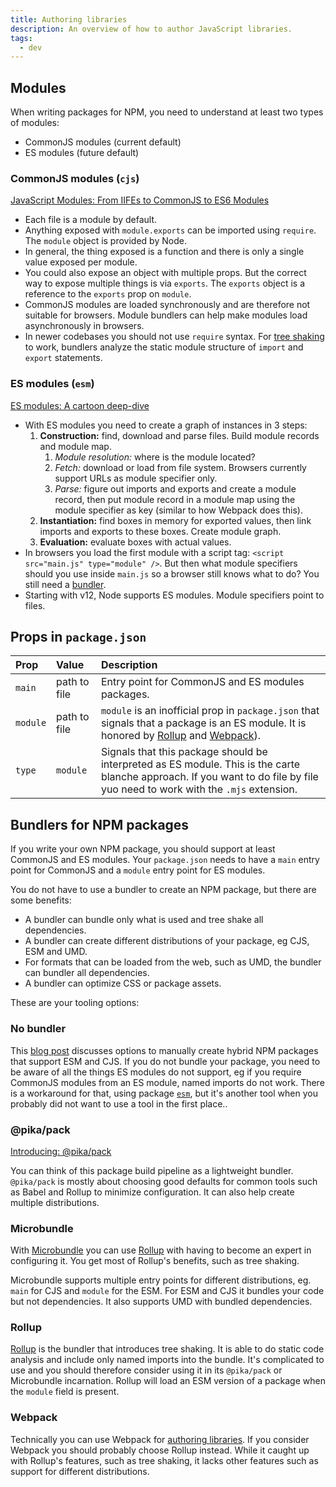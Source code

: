 ```yaml
---
title: Authoring libraries
description: An overview of how to author JavaScript libraries.
tags:
  - dev
---
```


## Modules

When writing packages for NPM, you need to understand at least two types of
modules:

- CommonJS modules (current default)
- ES modules (future default)

### CommonJS modules (`cjs`)

[JavaScript Modules: From IIFEs to CommonJS to ES6 Modules](https://www.youtube.com/watch?v=qJWALEoGge4)

- Each file is a module by default.
- Anything exposed with `module.exports` can be imported using `require`. The
  `module` object is provided by Node.
- In general, the thing exposed is a function and there is only a single value
  exposed per module.
- You could also expose an object with multiple props. But the correct way to
  expose multiple things is via `exports`. The `exports` object is a reference
  to the `exports` prop on `module`.
- CommonJS modules are loaded synchronously and are therefore not suitable for
  browsers. Module bundlers can help make modules load asynchronously in
  browsers.
- In newer codebases you should not use `require` syntax. For
  [tree shaking](https://webpack.js.org/guides/tree-shaking/) to work, bundlers
  analyze the static module structure of `import` and `export` statements.

### ES modules (`esm`)

[ES modules: A cartoon deep-dive](https://hacks.mozilla.org/2018/03/es-modules-a-cartoon-deep-dive/)

- With ES modules you need to create a graph of instances in 3 steps:
  1. **Construction:** find, download and parse files. Build module records and
     module map.
     1. _Module resolution:_ where is the module located?
     1. _Fetch:_ download or load from file system. Browsers currently support
        URLs as module specifier only.
     1. _Parse:_ figure out imports and exports and create a module record, then
        put module record in a module map using the module specifier as key
        (similar to how Webpack does this).
  1. **Instantiation:** find boxes in memory for exported values, then link
     imports and exports to these boxes. Create module graph.
  1. **Evaluation:** evaluate boxes with actual values.
- In browsers you load the first module with a script tag:
  `<script src="main.js" type="module" />`. But then what module specifiers
  should you use inside `main.js` so a browser still knows what to do? You still
  need a [bundler](/notes/dev/bundlers).
- Starting with v12, Node supports ES modules. Module specifiers point to files.

## Props in `package.json`

| Prop     | Value        | Description                                                                                                                                                                                      |
| :------- | :----------- | :----------------------------------------------------------------------------------------------------------------------------------------------------------------------------------------------- |
| `main`   | path to file | Entry point for CommonJS and ES modules packages.                                                                                                                                                |
| `module` | path to file | `module` is an inofficial prop in `package.json` that signals that a package is an ES module. It is honored by [Rollup](https://rollupjs.org/guide/en/) and [Webpack](https://webpack.js.org/)). |
| `type`   | `module`     | Signals that this package should be interpreted as ES module. This is the carte blanche approach. If you want to do file by file yuo need to work with the `.mjs` extension.                     |

## Bundlers for NPM packages

If you write your own NPM package, you should support at least CommonJS and ES
modules. Your `package.json` needs to have a `main` entry point for CommonJS and
a `module` entry point for ES modules.

You do not have to use a bundler to create an NPM package, but there are some
benefits:

- A bundler can bundle only what is used and tree shake all dependencies.
- A bundler can create different distributions of your package, eg CJS, ESM and
  UMD.
- For formats that can be loaded from the web, such as UMD, the bundler can
  bundler all dependencies.
- A bundler can optimize CSS or package assets.

These are your tooling options:

### No bundler

This [blog post](https://2ality.com/2019/10/hybrid-npm-packages.html) discusses
options to manually create hybrid NPM packages that support ESM and CJS. If you
do not bundle your package, you need to be aware of all the things ES modules do
not support, eg if you require CommonJS modules from an ES module, named imports
do not work. There is a workaround for that, using package
[`esm`](https://www.npmjs.com/package/esm), but it's another tool when you
probably did not want to use a tool in the first place..

### @pika/pack

[Introducing: @pika/pack](https://www.pika.dev/blog/introducing-pika-pack)

You can think of this package build pipeline as a lightweight bundler.
`@pika/pack` is mostly about choosing good defaults for common tools such as
Babel and Rollup to minimize configuration. It can also help create multiple
distributions.

### Microbundle

With [Microbundle](https://github.com/developit/microbundle) you can use
[Rollup](https://rollupjs.org/guide/en/) with having to become an expert in
configuring it. You get most of Rollup's benefits, such as tree shaking.

Microbundle supports multiple entry points for different distributions, eg.
`main` for CJS and `module` for the ESM. For ESM and CJS it bundles your code
but not dependencies. It also supports UMD with bundled dependencies.

### Rollup

[Rollup](https://rollupjs.org/guide/en/) is the bundler that introduces tree
shaking. It is able to do static code analysis and include only named imports
into the bundle. It's complicated to use and you should therefore consider using
it in its `@pika/pack` or Microbundle incarnation. Rollup will load an ESM
version of a package when the `module` field is present.

### Webpack

Technically you can use Webpack for
[authoring libraries](https://webpack.js.org/guides/author-libraries/). If you
consider Webpack you should probably choose Rollup instead. While it caught up
with Rollup's features, such as tree shaking, it lacks other features such as
support for different distributions.
